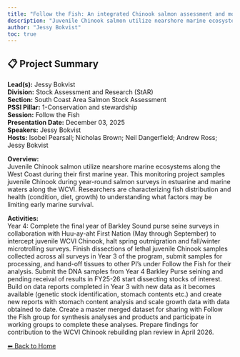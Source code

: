 ```yaml
---
title: "Follow the Fish: An integrated Chinook salmon assessment and monitoring program for the West Coast of Vancouver Island"
description: "Juvenile Chinook salmon utilize nearshore marine ecosystems along the West Coast during their first marine year. This monitoring project samples juvenile Chinook during year-round salmon surveys in estuarine and marine waters along the WCVI. Researchers are characterizing fish distribution and health (condition, diet, growth) to understanding what factors may be limiting early marine survival."
author: "Jessy Bokvist"
toc: true
---
```


## 📋 Project Summary

**Lead(s):** Jessy Bokvist  
**Division:** Stock Assessment and Research (StAR)  
**Section:** South Coast Area Salmon Stock Assessment  
**PSSI Pillar:** 1-Conservation and stewardship  
**Session:** Follow the Fish  
**Presentation Date:** December 03, 2025  
**Speakers:** Jessy Bokvist  
**Hosts:** Isobel Pearsall; Nicholas Brown; Neil Dangerfield; Andrew Ross; Jessy Bokvist  

**Overview:**  
Juvenile Chinook salmon utilize nearshore marine ecosystems along the West Coast during their first marine year. This monitoring project samples juvenile Chinook during year-round salmon surveys in estuarine and marine waters along the WCVI. Researchers are characterizing fish distribution and health (condition, diet, growth) to understanding what factors may be limiting early marine survival.   

**Activities:**  
Year 4: Complete the final year of Barkley Sound purse seine surveys in collaboration with Huu-ay-aht First Nation (May through September) to intercept juvenile WCVI Chinook, halt spring outmigration and fall/winter microtrolling surveys. Finish dissections of lethal juvenile Chinook samples collected across all surveys in Year 3 of the program, submit samples for processing, and hand-off tissues to other PI's under Follow the Fish for their analysis. Submit the DNA samples from Year 4 Barkley Purse seining and pending receival of results in FY25-26 start dissecting stocks of interest. Build on data reports completed in Year 3 with new data as it becomes available (genetic stock identification, stomach contents etc.) and create new reports with stomach content analysis and scale growth data with data obtained to date. Create a master merged dataset for sharing with Follow the Fish group for synthesis analyses and products and participate in working groups to complete these analyses. Prepare findings for contribution to the WCVI Chinook rebuilding plan review in April 2026.

[⬅ Back to Home](../index.qmd)
